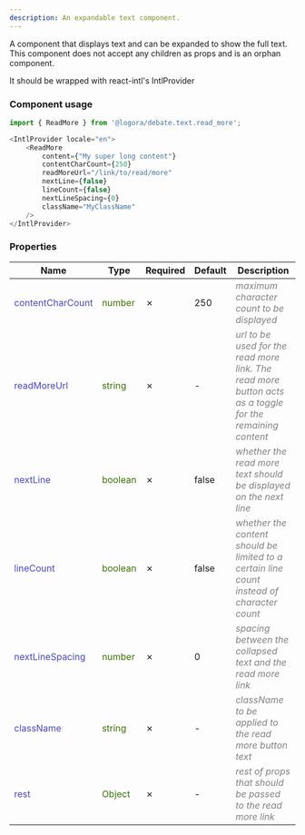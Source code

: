 ```yaml
---
description: An expandable text component.
---
```



A component that displays text and can be expanded to show the full text. This component does not accept any children as props and is an orphan component.

It should be wrapped with react-intl's IntlProvider

### Component usage
```js
import { ReadMore } from '@logora/debate.text.read_more';
```

```js
<IntlProvider locale="en">
    <ReadMore
        content={"My super long content"}
        contentCharCount={250}
        readMoreUrl="/link/to/read/more"
        nextLine={false}
        lineCount={false}
        nextLineSpacing={0}
        className="MyClassName"
    />
</IntlProvider>
```

### Properties
| **Name**      | **Type** | **Required** | **Default** | **Description**
| ----------- | ----------- | ----------- | ----------- | ----------- |
| <font color='#4646c6'>contentCharCount</font> | <font color="#397300">number</font> | &cross; | 250 | <font color="grey">*maximum character count to be displayed*</font> |
| <font color='#4646c6'>readMoreUrl</font> | <font color="#397300">string</font> | &cross; | - | <font color="grey">*url to be used for the read more link. The read more button acts as a toggle for the remaining content*</font> |
| <font color='#4646c6'>nextLine</font> | <font color="#397300">boolean</font> | &cross; | false | <font color="grey">*whether the read more text should be displayed on the next line*</font> |
| <font color='#4646c6'>lineCount</font> | <font color="#397300">boolean</font> | &cross; | false | <font color="grey">*whether the content should be limited to a certain line count instead of character count*</font>
| <font color='#4646c6'>nextLineSpacing</font> | <font color="#397300">number</font> | &cross; | 0 | <font color="grey">*spacing between the collapsed text and the read more link*</font> |
| <font color='#4646c6'>className</font> | <font color="#397300">string</font> | &cross; | - | <font color="grey">*className to be applied to the read more button text*</font> |
| <font color='#4646c6'>rest</font> | <font color="#397300">Object</font> | &cross; | - | <font color="grey">*rest of props that should be passed to the read more link*</font> |
